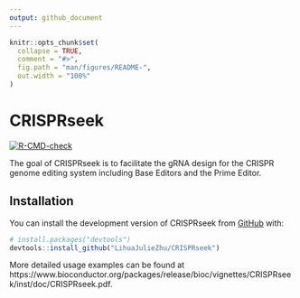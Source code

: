 ```yaml
---
output: github_document
---
```


<!-- README.md is generated from README.Rmd. Please edit that file -->

```r
knitr::opts_chunk$set(
  collapse = TRUE,
  comment = "#>",
  fig.path = "man/figures/README-",
  out.width = "100%"
)
```

# CRISPRseek
<!-- badges: start -->
  [![R-CMD-check](https://github.com/LihuaJulieZhu/CRISPRseek/workflows/R-CMD-check/badge.svg)](https://github.com/LihuaJulieZhu/CRISPRseek/actions)
  <!-- badges: end -->

The goal of CRISPRseek is to facilitate the gRNA design for the CRISPR genome editing system including Base Editors and the Prime Editor.

## Installation

You can install the development version of CRISPRseek from [GitHub](https://github.com/) with:

``` r
# install.packages("devtools")
devtools::install_github("LihuaJulieZhu/CRISPRseek")
```

More detailed usage examples can be found at https://www.bioconductor.org/packages/release/bioc/vignettes/CRISPRseek/inst/doc/CRISPRseek.pdf.
